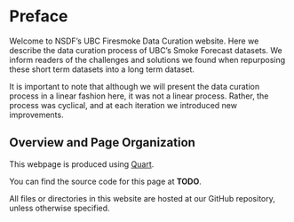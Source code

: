 # Preface {.unnumbered}

Welcome to NSDF's UBC Firesmoke Data Curation website. Here we describe the data curation process of UBC's Smoke Forecast datasets. We inform readers of the challenges and solutions we found when repurposing these short term datasets into a long term dataset.

It is important to note that although we will present the data curation process in a linear fashion here, it was not a linear process. Rather, the process was cyclical, and at each iteration we introduced new improvements.

## Overview and Page Organization
This webpage is produced using [Quart](https://quarto.org/). 

You can find the source code for this page at **TODO**. 

All files or directories in this website are hosted at our GitHub repository, unless otherwise specified.